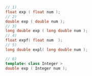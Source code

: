 ```cpp
// 1)
float exp ( float num );
// 2)
double exp ( double num );
// 3)
long double exp ( long double num );
// 4)
float expf( float num  );
// 5)
long double expl( long double num );
```
```cpp title="Additional Overloads"
// 6)
template< class Integer >
double exp ( Integer num );
```